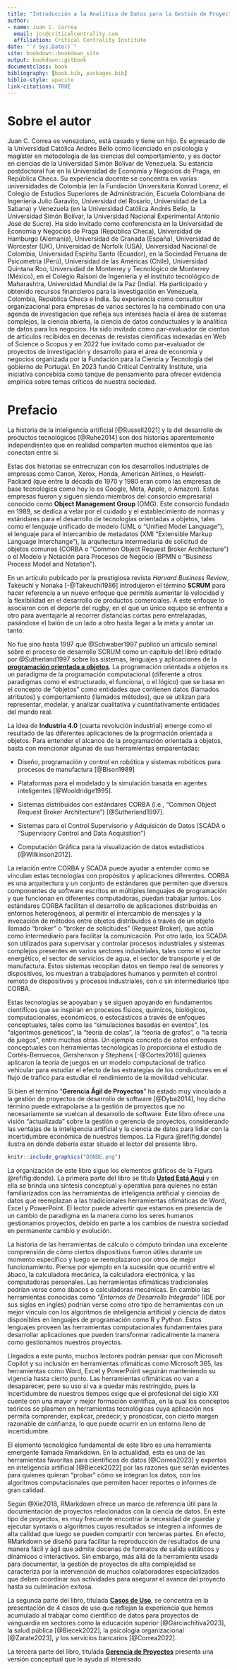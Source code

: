 ```yaml
---
title: "Introducción a la Analítica de Datos para la Gestión de Proyectos de Alta Complejidad"
author: 
- name: Juan C. Correa
  email: jcc@criticalcentrality.com
  affiliation: Critical Centrality Institute
date: "`r Sys.Date()`"
site: bookdown::bookdown_site
output: bookdown::gitbook
documentclass: book
bibliography: [book.bib, packages.bib]
biblio-style: apacite
link-citations: TRUE
---
```

# Sobre el autor {-}
Juan C. Correa es venezolano, está casado y tiene un hijo. Es egresado de la Universidad Católica Andrés Bello como licenciado en psicología y magíster en metodología de las ciencias del comportamiento, y es doctor en ciencias de la Universidad Simón Bolívar de Venezuela. Su estancia postdoctoral fue en la Universidad de Economía y Negocios de Praga, en República Checa. Su experiencia docente se concentra en varias universidades de Colombia (en la Fundación Universitaria Konrad Lorenz, el Colegio de Estudios Superiores de Administración, Escuela Colombiana de Ingeniería Julio Garavito, Universidad del Rosario, Universidad de La Sabana) y Venezuela (en la Universidad Católica Andrés Bello, la Universidad Simón Bolívar, la Universidad Nacional Experimental Antonio José de Sucre). Ha sido invitado como conferencista en la Universidad de Economia y Negocios de Praga (República Checa), Universidad de Hamburgo (Alemania), Universidad de Granada (España), Universidad de Worcester (UK), Universidad de Norfolk (USA), Universidad Nacional de Colombia, Universidad Espíritu Santo (Ecuador), en la Sociedad Peruana de Psicometría (Perú), Universidad de las Américas (Chile), Universidad Quintana Roo, Universidad de Monterrey y Tecnológico de Monterrey (México), en el Colegio Raisoni de Ingeniería y el instituto tecnológico de Maharashtra, Universidad Mundial de la Paz (India). Ha participado y obtenido recursos financieros para la investigación en Venezuela, Colombia, República Checa e India. Su experiencia como consultor organizacional para empresas de varios sectores la ha combinado con una agenda de investigación que refleja sus intereses hacia el área de sistemas complejos, la ciencia abierta, la ciencia de datos conductuales y la analítica de datos para los negocios. Ha sido invitado como par-evaluador de cientos de artículos recibidos en decenas de revistas científicas indexadas en Web of Science o Scopus y en 2022 fue invitado como par-evaluador de proyectos de investigación y desarrollo para el área de economía y negocios organizada por la Fundación para la Ciencia y Tecnología del gobierno de Portugal. En 2023 fundó Critical Centrality Institute, una iniciativa concebida como tanque de pensamiento para ofrecer evidencia empírica sobre temas críticos de nuestra sociedad.

# Prefacio {-}

La historia de la inteligencia artificial [@Russell2021] y la del desarrollo de productos tecnológicos [@Ruhe2014] son dos historias aparentemente independientes que en realidad comparten muchos elementos que las conectan entre sí. 

Estas dos historias se entrecruzan con los desarrollos industriales de empresas como Canon, Xerox, Honda, American Airlines, o Hewlett-Packard (que entre la década de 1970 y 1980 eran como las empresas de base tecnológica como hoy lo es Google, Meta, Apple, o Amazon). Estas empresas fueron y siguen siendo miembros del consorcio empresarial conocido como **Object Management Group** (OMG). Este consorcio fundado en 1989, se dedica a velar por el cuidado y el establecimiento de normas y estándares para el desarrollo de tecnologías orientadas a objetos, tales como el lenguaje unificado de modelo (UML o "Unified Model Language"), el lenguaje para el intercambio de metadatos (XMI "Extensible Markup Language Interchange"), la arquitectura intermediaria de solicitud de objetos comunes (CORBA o "Common Object Request Broker Architecture") o el Modelo y Notación para Procesos de Negocio (BPMN o "Business Process Model and Notation").

En un artículo publicado por la prestigiosa revista _Harvard Business Review_, Takeuchi y Nonaka [-@Takeuchi1986] introdujeron el término **SCRUM** para hacer referencia a un nuevo enfoque que permitía aumentar la velocidad y la flexibilidad en el desarrollo de productos comerciales. A este enfoque lo asociaron con el deporte del rugby, en el que un único equipo se enfrenta a otro para aventajarle al recorrer distancias cortas pero entrelazadas, pasándose el balón de un lado a otro hasta llegar a la meta y anotar un tanto. 

No fue sino hasta 1997 que @Schwaber1997 publicó un artículo seminal sobre el proceso de desarrollo SCRUM como un capítulo del libro editado por @Sutherland1997 sobre los sistemas, lenguajes y aplicaciones de la <u>**programación orientada a objetos**</u>. La programación orientada a objetos es un paradigma de la programación computacional (diferente a otros paradigmas como el estructurado, el funcional, o el lógico) que se basa en el concepto de "objetos" como entidades que contienen datos (llamados atributos) y comportamiento (llamados métodos), que se utilizan para representar, modelar, y analizar cualitativa y cuantitativamente entidades del mundo real.

La idea de **Industria 4.0** (cuarta revolución industrial) emerge como el resultado de las diferentes aplicaciones de la progrmación orientada a objetos. Para entender el alcance de la programación orientada a objetos, basta con mencionar algunas de sus herramientas emparentadas:

- Diseño, programación y control en robótica y sistemas robóticos para procesos de manufactura [@Bison1989]

- Plataformas para el modelado y la simulación basada en agentes inteligentes [@Wooldridge1995].

- Sistemas distribuidos con estándares CORBA (i.e., "Common Object Request Broker Architecture") [@Sutherland1997].

- Sistemas para el Control Supervisorio y Adquisicón de Datos (SCADA o "Supervisory Control and Data Acquisition")

- Computación Gráfica para la visualización de datos estadísticos [@Wilkinson2012].

La relación entre CORBA y SCADA puede ayudar a entender como se vinculan estas tecnologías con propósitos y aplicaciones diferentes. CORBA es una arquitectura y un conjunto de estándares que permiten que diversos componentes de software escritos en múltiples lenguajes de programación y que funcionan en diferentes computadoras, puedan trabajar juntos. Los estándares CORBA facilitan el desarrollo de aplicaciones distribuidas en entornos heterogéneos, al permitir el intercambio de mensajes y la invocación de métodos entre objetos distribuidos a través de un objeto llamado "broker" o "broker de solicitudes" (Request Broker), que actúa como intermediario para facilitar la comunicación. Por otro lado, los SCADA son utilizados para supervisar y controlar procesos industriales y sistemas complejos presentes en varios sectores industriales, tales como el sector energético, el sector de servicios de agua, el sector de transporte y el de manufactura. Estos sistemas recopilan datos en tiempo real de sensores y dispositivos, los muestran a trabajadores humanos y permiten el control remoto de dispositivos y procesos industriales, con o sin intermediarios tipo CORBA.

Estas tecnologías se apoyaban y se siguen apoyando en fundamentos científicos que se inspiran en procesos físicos, químicos, biológicos, computacionales, económicos, o estocásticos a través de enfoques conceptuales, tales como las "simulaciones basadas en eventos", los "algoritmos genéticos", la "teoría de colas", la "teoría de grafos", o "la teoría de juegos", entre muchas otras. Un ejemplo concreto de estos enfoques conceptuales con herramientas tecnológicas lo proporciona el estudio de Cortés-Berruecos, Gershenson y Stephens [-@Cortes2016] quienes aplicaron la teoría de juegos en un modelo computacional de tráfico vehicular para estudiar el efecto de las estrategias de los conductores en el flujo de tráfico para estudiar el rendimiento de la movilidad vehicular.  

Si bien el término "**Gerencia Ágil de Proyectos**" ha estado muy vinculado a la gestión de proyectos de desarrollo de software [@Dyba2014], hoy dicho término puede extrapolarse a la gestión de proyectos que no necesariamente se vuelcan al desarrollo de software. Este libro ofrece una visión "actualizada" sobre la gestión o gerencia de proyectos, considerando las ventajas de la inteligencia artificial y la ciencia de datos para lidiar con la incertidumbre económica de nuestros tiempos. La Figura \@ref(fig:donde) ilustra en dónde debería estar situado el lector del presente libro.

```r
knitr::include_graphics("DONDE.png")
```

La organización de este libro sigue los elementos gráficos de la Figura \@ref(fig:donde). La primera parte del libro se titula <u>**Usted Está Aquí**</u> y en ella se brinda una síntesis conceptual y operativa para quienes no están familiarizados con las herramientas de inteligencia artificial y ciencias de datos que reemplazan a las tradicionales herramientas ofimáticas de Word, Excel y PowerPoint. El lector puede advertir que estamos en presencia de un cambio de paradigma en la manera como los seres humanos gestionamos proyectos, debido en parte a los cambios de nuestra sociedad en permanente cambio y evolución.

La historia de las herramientas de cálculo o cómputo brindan una excelente comprensión de cómo ciertos dispositivos fueron útiles durante un momento específico y luego se reemplazaron por otros de mejor funcionamiento. Piense por ejemplo en la sucesión que ocurrió entre el ábaco, la calculadora mecánica, la calculadora electrónica, y las computadoras personales. Las herramientas ofimáticas tradicionales podrían verse como ábacos o calculadoras mecánicas. En cambio las herramientas conocidas como "_Entornos de Desarrollo Integrado_" (IDE por sus siglas en inglés) podrían verse como otro tipo de herramientas con un mejor vínculo con los algoritmos de inteligencia artificial y ciencia de datos disponibles en lenguajes de programación como R y Python. Estos lenguajes proveen las herramientas computacionales fundamentales para desarrollar aplicaciones que pueden transformar radicalmente la manera como gestionamos nuestros proyectos.

Llegados a este punto, muchos lectores podrán pensar que con Microsoft Copilot y su inclusión en herramientas ofimáticas como Microsoft 365, las herramientas como Word, Excel y PowerPoint seguirán manteniendo su vigencia hasta cierto punto. Las herramientas ofimáticas no van a desaparecer, pero su uso sí va a quedar más restringido, pues la incertidumbre de nuestros tiempos exige que el profesional del siglo XXI cuente con una mayor y mejor formación científica, en la cual los conceptos teóricos se plasmen en herramientas tecnológicas cuya aplicación nos permita comprender, explicar, predecir, y pronosticar, con cierto margen razonable de confianza, lo que puede ocurrir en un entorno lleno de incertidumbre.

El elemento tecnológico fundamental de este libro es una herramienta emergente llamada Rmarkdown. En la actualidad, esta es una de las herramientas favoritas para científicos de datos [@Correa2023] y expertos en inteligencia artificial [@Biecek2022] por las razones que serán evidentes para quienes quieran "probar" cómo se integran los datos, con los algoritmos computacionales que permiten hacer reportes o informes de gran calidad. 

Según @Xie2018, RMarkdown ofrece un marco de referencia útil para la documentación de proyectos relacionados con la ciencia de datos. En este tipo de proyectos, es muy frecuente encontrar la necesidad de guardar y ejecutar syntaxis o algoritmos cuyos resultados se integren a informes de alta calidad que luego se pueden compartir con terceras partes. En efecto, RMarkdown se diseñó para facilitar la reproducción de resultados de una manera fácil y ágil que admite docenas de formatos de salida estáticos y dinámicos o interactivos.  Sin embargo, más allá de la herramienta usada para documentar, la gestión de proyectos de alta complejidad se caracteriza por la intervención de muchos colaboradores especializados que deben coordinar sus actividades para asegurar el avance del proyecto hasta su culminación exitosa. 

La segunda parte del libro, titulada <u>**Casos de Uso**</u>, se concentra en la presentación de 4 casos de uso que reflejan la experiencia que hemos acumulado al trabajar como científico de datos para proyectos de vanguardia en sectores como la educación superior [@Garciachitiva2023], la salud pública [@Biecek2022], la psicología organizacional [@Zarate2023], y los servicios bancarios [@Correa2022]. 

La tercera parte del libro, titulada <u>**Gerencia de Proyectos**</u> presenta una versión conceptual que le ayuda al interesado
